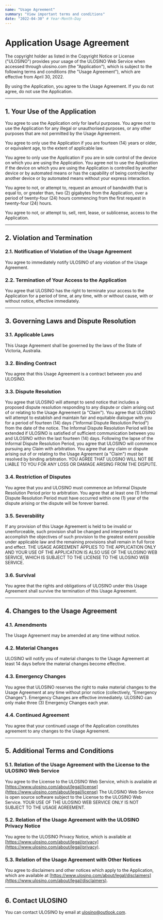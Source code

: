 ```yaml
---
name: "Usage Agreement"
summary: "View important terms and conditions"
date: "2022-04-30" # Year-Month-Day
---
```


# Application Usage Agreement

The copyright holder as listed in the Copyright Notice or License ("ULOSINO") provides your usage of the ULOSINO Web Service when accessed through ulosino.com (the "Application"), which is subject to the following terms and conditions (the "Usage Agreement"), which are effective from April 30, 2022.

By using the Application, you agree to the Usage Agreement. If you do not agree, do not use the Application.

---

## 1. Your Use of the Application

You agree to use the Application only for lawful purposes. You agree not to use the Application for any illegal or unauthorised purposes, or any other purposes that are not permitted by the Usage Agreement.

You agree to only use the Application if you are fourteen (14) years or older, or equivalent age, to the extent of applicable law.

You agree to only use the Application if you are in sole control of the device on which you are using the Application. You agree not to use the Application if the device on which you are using the Application is controlled by another device or by automated means or has the capability of being controlled by another device or by automated means without your express interaction.

You agree to not, or attempt to, request an amount of bandwidth that is equal to, or greater than, two (2) gigabytes from the Application, over a period of twenty-four (24) hours commencing from the first request in twenty-four (24) hours.

You agree to not, or attempt to, sell, rent, lease, or sublicense, access to the Application.

---

## 2. Violation and Termination

### 2.1. Notification of Violation of the Usage Agreement

You agree to immediately notify ULOSINO of any violation of the Usage Agreement.

### 2.2. Termination of Your Access to the Application

You agree that ULOSINO has the right to terminate your access to the Application for a period of time, at any time, with or without cause, with or without notice, effective immediately.

---

## 3. Governing Laws and Dispute Resolution

### 3.1. Applicable Laws

This Usage Agreement shall be governed by the laws of the State of Victoria, Australia.

### 3.2. Binding Contract

You agree that this Usage Agreement is a contract between you and ULOSINO.

### 3.3. Dispute Resolution

You agree that ULOSINO will attempt to send notice that includes a proposed dispute resolution responding to any dispute or claim arising out of or relating to the Usage Agreement (a "Claim"). You agree that ULOSINO will attempt to establish and maintain fair and equitable dialogue with you for a period of fourteen (14) days ("Informal Dispute Resolution Period") from the date of the notice. The Informal Dispute Resolution Period will be extended if ULOSINO is satisfied of sufficient communication between you and ULOSINO within the last fourteen (14) days. Following the lapse of the Informal Dispute Resolution Period, you agree that ULOSINO will commence pursuing any Claim with arbitration. You agree that any claim or dispute arising out of or relating to the Usage Agreement (a "Claim") must be resolved by binding arbitration. YOU AGREE THAT ULOSINO WILL NOT BE LIABLE TO YOU FOR ANY LOSS OR DAMAGE ARISING FROM THE DISPUTE.

### 3.4. Restriction of Disputes

You agree that you and ULOSINO must commence an Informal Dispute Resolution Period prior to arbitration. You agree that at least one (1) Informal Dispute Resolution Period must have occurred within one (1) year of the dispute arising or the dispute will be forever barred.

### 3.5. Severability

If any provision of this Usage Agreement is held to be invalid or unenforceable, such provision shall be changed and interpreted to accomplish the objectives of such provision to the greatest extent possible under applicable law and the remaining provisions shall remain in full force and effect. THE USAGE AGREEMENT APPLIES TO THE APPLICATION ONLY AND YOUR USE OF THE APPLICATION IS ALSO USE OF THE ULOSINO WEB SERVICE, WHICH IS SUBJECT TO THE LICENSE TO THE ULOSINO WEB SERVICE.

### 3.6. Survival

You agree that the rights and obligations of ULOSINO under this Usage Agreement shall survive the termination of this Usage Agreement.

---

## 4. Changes to the Usage Agreement

### 4.1. Amendments

The Usage Agreement may be amended at any time without notice.

### 4.2. Material Changes

ULOSINO will notify you of material changes to the Usage Agreement at least 14 days before the material changes become effective.

### 4.3. Emergency Changes

You agree that ULOSINO reserves the right to make material changes to the Usage Agreement at any time without prior notice (collectively, "Emergency Changes"). Emergency Changes are effective immediately. ULOSINO can only make three (3) Emergency Changes each year.

### 4.4. Continued Agreement

You agree that your continued usage of the Application constitutes agreement to any changes to the Usage Agreement.

---

## 5. Additional Terms and Conditions

### 5.1. Relation of the Usage Agreement with the License to the ULOSINO Web Service

You agree to the License to the ULOSINO Web Service, which is available at [https://www.ulosino.com/about/legal/license](https://www.ulosino.com/about/legal/license) The ULOSINO Web Service is open source software subject to the License to the ULOSINO Web Service. YOUR USE OF THE ULOSINO WEB SERVICE ONLY IS NOT SUBJECT TO THE USAGE AGREEMENT.

### 5.2. Relation of the Usage Agreement with the ULOSINO Privacy Notice

You agree to the ULOSINO Privacy Notice, which is available at [https://www.ulosino.com/about/legal/privacy](https://www.ulosino.com/about/legal/privacy).

### 5.3. Relation of the Usage Agreement with Other Notices

You agree to disclaimers and other notices which apply to the Application, which are available at [https://www.ulosino.com/about/legal/disclaimers](https://www.ulosino.com/about/legal/disclaimers).

---

## 6. Contact ULOSINO

You can contact ULOSINO by email at ulosino@outlook.com.
